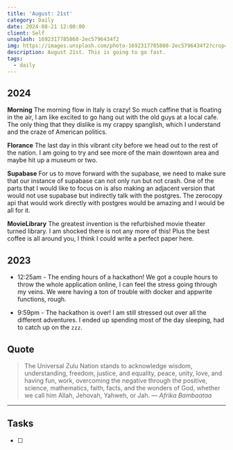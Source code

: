 ```yaml
---
title: 'August: 21st'
category: Daily
date: 2024-08-21 12:00:00
client: Self
unsplash: 1692317785860-2ec5796434f2
img: https://images.unsplash.com/photo-1692317785860-2ec5796434f2?crop=entropy&cs=srgb&fm=jpg&ixid=MnwzNjM5Nzd8MHwxfHJhbmRvbXx8fHx8fHx8fDE2ODE3NDg2ODY&ixlib=rb-4.0.3&q=85
description: August 21st. This is going to go fast.
tags:
  - daily
---
```



## 2024

**Morning**
The morning flow in Italy is crazy!
So much caffine that is floating in the air, I am like excited to go hang out with the old guys at a local cafe.
The only thing that they dislike is my crappy spanglish, which I understand and the craze of American politics.

**Florance**
The last day in this vibrant city before we head out to the rest of the nation.
I am going to try and see more of the main downtown area and maybe hit up a museum or two.

**Supabase**
For us to move forward with the supabase, we need to make sure that our instance of supabase can not only run but not crash.
One of the parts that I would like to focus on is also making an adjacent version that would not use supabase but indirectly talk with the postgres.
The zerocopy api that would work directly with postgres would be amazing and I would be all for it.

**MovieLibrary**
The greatest invention is the refurbished movie theater turned library.
I am shocked there is not any more of this!
Plus the best coffee is all around you, I think I could write a perfect paper here.

<Adsense />

## 2023

- 12:25am - The ending hours of a hackathon! We got a couple hours to throw the whole application online, I can feel the stress going through my veins. We were having a ton of trouble with docker and appwrite functions, rough.

- 9:59pm - The hackathon is over! I am still stressed out over all the different adventures. I ended up spending most of the day sleeping, had to catch up on the `zzz`.

## Quote

> The Universal Zulu Nation stands to acknowledge wisdom, understanding, freedom, justice, and equality, peace, unity, love, and having fun, work, overcoming the negative through the positive, science, mathematics, faith, facts, and the wonders of God, whether we call him Allah, Jehovah, Yahweh, or Jah.
> — <cite>Afrika Bambaataa</cite>

---

## Tasks

- [ ]

